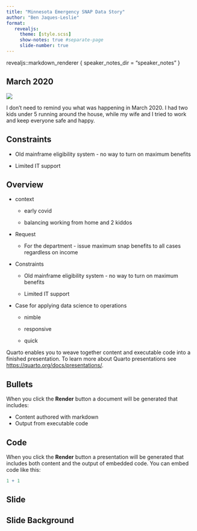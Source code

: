 ```yaml
---
title: "Minnesota Emergency SNAP Data Story"
author: "Ben Jaques-Leslie"
format: 
   revealjs:
     theme: [style.scss]
     show-notes: true #separate-page
     slide-number: true
---
```


revealjs::markdown_renderer {
  speaker_notes_dir = "speaker_notes"
}

## March 2020

[![](families-first.png){fig-alt="Families First Coronavirus Response Act text about ESNAP"}](https://www.congress.gov/116/plaws/publ127/PLAW-116publ127.pdf)

::: {.notes}
I don't need to remind you what was happening in March 2020. I had two kids under 5 running around the house, while my wife and I tried to work and keep everyone safe and happy. 
:::

## Constraints

-   Old mainframe eligibility system - no way to turn on maximum benefits

-   Limited IT support

## Overview

-   context

    -   early covid

    -   balancing working from home and 2 kiddos

-   Request

    -   For the department - issue maximum snap benefits to all cases regardless on income

-   Constraints

    -   Old mainframe eligibility system - no way to turn on maximum benefits

    -   Limited IT support

-   Case for applying data science to operations

    -   nimble

    -   responsive

    -   quick

Quarto enables you to weave together content and executable code into a finished presentation. To learn more about Quarto presentations see <https://quarto.org/docs/presentations/>.

## Bullets

When you click the **Render** button a document will be generated that includes:

-   Content authored with markdown
-   Output from executable code

## Code

When you click the **Render** button a presentation will be generated that includes both content and the output of embedded code. You can embed code like this:

```r
1 + 1
```

## Slide {background-color="#447099"}

## Slide Background {.test-background}
